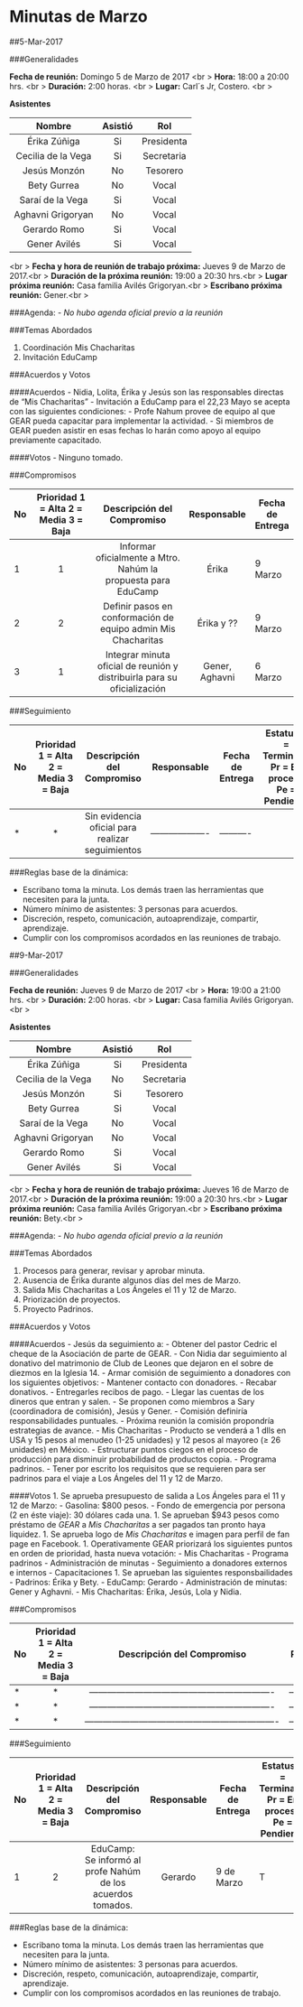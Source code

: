 # Minutas de Marzo

##5-Mar-2017

###Generalidades

**Fecha de reunión:** Domingo 5 de Marzo de 2017 <br \>
**Hora:** 18:00  a 20:00 hrs. <br \>
**Duración:** 2:00 horas. <br \>
**Lugar:** Carl´s Jr, Costero. <br \>

**Asistentes**

|       Nombre       | Asistió |     Rol    |
|:------------------:|:-------:|:----------:|
| Érika Zúñiga       | Si      | Presidenta |
| Cecilia de la Vega | Si      | Secretaria |
| Jesús Monzón       | No      | Tesorero   |
| Bety Gurrea        | No      | Vocal      |
| Saraí de la Vega   | Si      | Vocal      |
| Aghavni Grigoryan  | No      | Vocal      |
| Gerardo Romo       | Si      | Vocal      |
| Gener Avilés       | Si      | Vocal      |

<br \>
**Fecha y hora de reunión de trabajo próxima:** Jueves 9 de Marzo de 2017.<br \>
**Duración de la próxima reunión:** 19:00  a 20:30 hrs.<br \>
**Lugar próxima reunión:** Casa familia Avilés Grigoryan.<br \>
**Escribano próxima reunión:** Gener.<br \>

###Agenda:
  - *No hubo agenda oficial previo a la reunión*

###Temas Abordados

  1. Coordinación Mis Chacharitas
  1. Invitación EduCamp
  
###Acuerdos y Votos

####Acuerdos
  - Nidia, Lolita, Érika y Jesús son las responsables directas de "Mis Chacharitas"
  - Invitación a EduCamp para el 22,23 Mayo se acepta con las siguientes condiciones:
    - Profe Nahum provee de equipo al que GEAR pueda capacitar para implementar la actividad.
    - Si miembros de GEAR pueden asistir en esas fechas lo harán como apoyo al equipo previamente capacitado.

####Votos
  - Ninguno tomado. 

###Compromisos

<!--
http://www.tablesgenerator.com/markdown_tables
-->

| No | Prioridad 1 = Alta 2 = Media 3 = Baja |                    Descripción del Compromiso                   |     Responsable     | Fecha de Entrega |
|----|:-------------------------------------:|:---------------------------------------------------------------:|:-------------------:|------------------|
| 1  | 1                                     | Informar oficialmente a Mtro. Nahúm la propuesta para EduCamp   | Érika               | 9 Marzo          |
| 2  | 2                                     | Definir pasos en conformación de equipo admin Mis Chacharitas   | Érika y ??          | 9 Marzo          |
| 3  | 1                                     | Integrar minuta oficial de reunión y distribuirla para su oficialización | Gener, Aghavni | 6 Marzo      |
<!--
| 4  | 1                                     | Lorem ipsum dolor sit amet, consectetur adipiscing elit, sed do | Sed ut perspiciatis | 29 Febrero       |
| 5  | 1                                     | Lorem ipsum dolor sit amet, consectetur adipiscing elit, sed do | Sed ut perspiciatis | 29 Febrero       |
| 6  | 1                                     | Lorem ipsum dolor sit amet, consectetur adipiscing elit, sed do | Sed ut perspiciatis | 29 Febrero       |
| 7  | 1                                     | Lorem ipsum dolor sit amet, consectetur adipiscing elit, sed do | Sed ut perspiciatis | 29 Febrero       |
-->

###Seguimiento

| No | Prioridad 1 = Alta 2 = Media 3 = Baja |                    Descripción del Compromiso                   |     Responsable     | Fecha de Entrega | Estatus T = Terminado Pr = En proceso Pe = Pendiente |
|----|:-------------------------------------:|:---------------------------------------------------------------:|:-------------------:|------------------|------------------------------------------------------|
| *  | *                                     | Sin evidencia oficial para realizar seguimientos                | ------------------- | ----------       |                                                      |
<!--
| 2  | 1                                     | Lorem ipsum dolor sit amet, consectetur adipiscing elit, sed do | Sed ut perspiciatis | 29 Febrero       |                                                      |
| 3  | 1                                     | Lorem ipsum dolor sit amet, consectetur adipiscing elit, sed do | Sed ut perspiciatis | 29 Febrero       |                                                      |
| 4  | 1                                     | Lorem ipsum dolor sit amet, consectetur adipiscing elit, sed do | Sed ut perspiciatis | 29 Febrero       |                                                      |
| 5  | 1                                     | Lorem ipsum dolor sit amet, consectetur adipiscing elit, sed do | Sed ut perspiciatis | 29 Febrero       |                                                      |
| 6  | 1                                     | Lorem ipsum dolor sit amet, consectetur adipiscing elit, sed do | Sed ut perspiciatis | 29 Febrero       |                                                      |
| 7  | 1                                     | Lorem ipsum dolor sit amet, consectetur adipiscing elit, sed do | Sed ut perspiciatis | 29 Febrero       |                                                      |
-->


###Reglas base de la dinámica:

  - Escribano toma la minuta. Los demás traen las herramientas que necesiten para la junta.
  - Número mínimo de asistentes: 3 personas para acuerdos.
  - Discreción, respeto, comunicación, autoaprendizaje, compartir, aprendizaje.
  - Cumplir con los compromisos acordados en las reuniones de trabajo.


##9-Mar-2017

###Generalidades

**Fecha de reunión:** Jueves 9 de Marzo de 2017 <br \>
**Hora:** 19:00 a 21:00 hrs. <br \>
**Duración:** 2:00 horas. <br \>
**Lugar:** Casa familia Avilés Grigoryan. <br \>

**Asistentes**

|       Nombre       | Asistió |     Rol    |
|:------------------:|:-------:|:----------:|
| Érika Zúñiga       | Si      | Presidenta |
| Cecilia de la Vega | No      | Secretaria |
| Jesús Monzón       | Si      | Tesorero   |
| Bety Gurrea        | Si      | Vocal      |
| Saraí de la Vega   | No      | Vocal      |
| Aghavni Grigoryan  | No      | Vocal      |
| Gerardo Romo       | Si      | Vocal      |
| Gener Avilés       | Si      | Vocal      |

<br \>
**Fecha y hora de reunión de trabajo próxima:** Jueves 16 de Marzo de 2017.<br \>
**Duración de la próxima reunión:** 19:00  a 20:30 hrs.<br \>
**Lugar próxima reunión:** Casa familia Avilés Grigoryan.<br \>
**Escribano próxima reunión:** Bety.<br \>

###Agenda:
  - *No hubo agenda oficial previo a la reunión*

###Temas Abordados

  1. Procesos para generar, revisar y aprobar minuta.
  1. Ausencia de Érika durante algunos días del mes de Marzo.
  1. Salida Mis Chacharitas a Los Ángeles el 11 y 12 de Marzo.
  1. Priorización de proyectos.
  1. Proyecto Padrinos.
  
###Acuerdos y Votos

####Acuerdos
  - Jesús da seguimiento a:
    - Obtener del pastor Cedric el cheque de la Asociación de parte de GEAR.
    - Con Nidia dar seguimiento al donativo del matrimonio de Club de Leones que dejaron en el sobre de diezmos en la Iglesia 14.
  - Armar comisión de seguimiento a donadores con los siguientes objetivos:
    - Mantener contacto con donadores.
    - Recabar donativos.
    - Entregarles recibos de pago.
    - Llegar las cuentas de los dineros que entran y salen.
    - Se proponen como miembros a Sary (coordinadora de comisión), Jesús y Gener.
    - Comisión definiría responsabilidades puntuales.
    - Próxima reunión la comisión propondría estrategias de avance.
  - Mis Chacharitas
    - Producto se venderá a 1 dlls en USA y 15 pesos al menudeo (1-25 unidades) y 12 pesos al mayoreo ($\geq$ 26 unidades) en México.
    - Estructurar puntos ciegos en el proceso de producción para disminuir probabilidad de productos copia.
  - Programa padrinos.
    - Tener por escrito los requisitos que se requieren para ser padrinos para el viaje a Los Ángeles del 11 y 12 de Marzo.

####Votos
  1. Se aprueba presupuesto de salida a Los Ángeles para el 11 y 12 de Marzo:
    - Gasolina: $800 pesos.
    - Fondo de emergencia por persona (2 en éste viaje): 30 dólares cada una.
  1. Se aprueban $943 pesos como préstamo de *GEAR* a *Mis Chacharitas* a ser pagados tan pronto haya liquidez.
  1. Se aprueba logo de *Mis Chacharitas* e imagen para perfil de fan page en Facebook.
  1. Operativamente GEAR priorizará los siguientes puntos en orden de prioridad, hasta nueva votación:
    - Mis Chacharitas
    - Programa padrinos
    - Administración de minutas
    - Seguimiento a donadores externos e internos
    - Capacitaciones
  1. Se aprueban las siguientes responsbailidades
    - Padrinos: Érika y Bety.
    - EduCamp: Gerardo
    - Administración de minutas: Gener y Aghavni.
    - Mis Chacharitas: Érika, Jesús, Lola y Nidia.

###Compromisos

<!--
http://www.tablesgenerator.com/markdown_tables
-->

| No | Prioridad 1 = Alta 2 = Media 3 = Baja |                    Descripción del Compromiso                   |     Responsable     | Fecha de Entrega |
|----|:-------------------------------------:|:---------------------------------------------------------------:|:-------------------:|------------------|
| *  | *                                     | -------------------------------------------------------------   | ------------------- | -------          |
| *  | *                                     | -------------------------------------------------------------   | ------------------- | -------          |
| *  | *                                     | ----------------------------------------------------------------| ------------------- | -----------      |
<!--
| 4  | 1                                     | Lorem ipsum dolor sit amet, consectetur adipiscing elit, sed do | Sed ut perspiciatis | 29 Febrero       |
| 5  | 1                                     | Lorem ipsum dolor sit amet, consectetur adipiscing elit, sed do | Sed ut perspiciatis | 29 Febrero       |
| 6  | 1                                     | Lorem ipsum dolor sit amet, consectetur adipiscing elit, sed do | Sed ut perspiciatis | 29 Febrero       |
| 7  | 1                                     | Lorem ipsum dolor sit amet, consectetur adipiscing elit, sed do | Sed ut perspiciatis | 29 Febrero       |
-->



###Seguimiento

| No | Prioridad 1 = Alta 2 = Media 3 = Baja |                    Descripción del Compromiso                   |     Responsable     | Fecha de Entrega | Estatus T = Terminado Pr = En proceso Pe = Pendiente |
|----|:-------------------------------------:|:---------------------------------------------------------------:|:-------------------:|------------------|------------------------------------------------------|
| 1  | 2                                     | EduCamp: Se informó al profe Nahúm de los acuerdos tomados.     | Gerardo             | 9 de Marzo       |                        T                             |
<!--
| 2  | 1                                     | Lorem ipsum dolor sit amet, consectetur adipiscing elit, sed do | Sed ut perspiciatis | 29 Febrero       |                                                      |
| 3  | 1                                     | Lorem ipsum dolor sit amet, consectetur adipiscing elit, sed do | Sed ut perspiciatis | 29 Febrero       |                                                      |
| 4  | 1                                     | Lorem ipsum dolor sit amet, consectetur adipiscing elit, sed do | Sed ut perspiciatis | 29 Febrero       |                                                      |
| 5  | 1                                     | Lorem ipsum dolor sit amet, consectetur adipiscing elit, sed do | Sed ut perspiciatis | 29 Febrero       |                                                      |
| 6  | 1                                     | Lorem ipsum dolor sit amet, consectetur adipiscing elit, sed do | Sed ut perspiciatis | 29 Febrero       |                                                      |
| 7  | 1                                     | Lorem ipsum dolor sit amet, consectetur adipiscing elit, sed do | Sed ut perspiciatis | 29 Febrero       |                                                      |
-->

###Reglas base de la dinámica:

  - Escribano toma la minuta. Los demás traen las herramientas que necesiten para la junta.
  - Número mínimo de asistentes: 3 personas para acuerdos.
  - Discreción, respeto, comunicación, autoaprendizaje, compartir, aprendizaje.
  - Cumplir con los compromisos acordados en las reuniones de trabajo.

